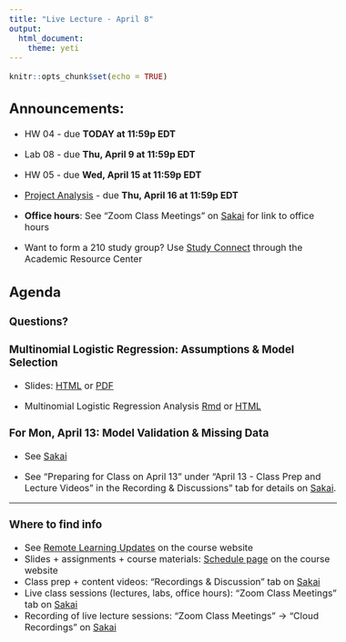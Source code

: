 ```yaml
---
title: "Live Lecture - April 8"
output: 
  html_document: 
    theme: yeti
---
```


```r
knitr::opts_chunk$set(echo = TRUE)
```

<style> 
body, p, li {
  font-size: 16px
}
</style>


## Announcements: 

- HW 04 - due **TODAY at 11:59p EDT**

- Lab 08 - due **Thu, April 9 at 11:59p EDT**

- HW 05 - due **Wed, April 15 at 11:59p EDT**

- [Project Analysis](https://www2.stat.duke.edu/courses/Spring20/sta210.001/project/project.html) - due **Thu, April 16 at 11:59p EDT**

- **Office hours**: See "Zoom Class Meetings" on [Sakai](https://sakai.duke.edu) for link to office hours

- Want to form a 210 study group? Use [Study Connect](https://arc.duke.edu/study-connect) through the Academic Resource Center

## Agenda

### Questions? 

### Multinomial Logistic Regression: Assumptions & Model Selection

- Slides: [HTML](https://www2.stat.duke.edu/courses/Spring20/sta210.001/slides/lec-slides/17-multinom-logistic-pt2.html) or [PDF](https://www2.stat.duke.edu/courses/Spring20/sta210.001/slides/lec-slides/17-multinom-logistic-pt2.pdf)

- Multinomial Logistic Regression Analysis [Rmd](https://www2.stat.duke.edu/courses/Spring20/sta210.001/appex/multinom-logistic-pt2.Rmd) or [HTML](https://www2.stat.duke.edu/courses/Spring20/sta210.001/appex/multinom-logistic-pt2.html)


### For Mon, April 13: Model Validation & Missing Data

- See  [Sakai](https://sakai.duke.edu)

- See "Preparing for Class on April 13" under "April 13 - Class Prep and Lecture Videos" in the Recording & Discussions" tab for details on [Sakai](https://sakai.duke.edu). 


<hr>


### Where to find info
- See [Remote Learning Updates](https://www2.stat.duke.edu/courses/Spring20/sta210.001/covid-19-updates.html) on the course website
- Slides + assignments + course materials: [Schedule page](https://www2.stat.duke.edu/courses/Spring20/sta210.001/schedule.html) on the course website
- Class prep + content videos: "Recordings & Discussion" tab on [Sakai](https://sakai.duke.edu)
- Live class sessions (lectures, labs, office hours): "Zoom Class Meetings" tab on [Sakai](https://sakai.duke.edu)
- Recording of live lecture sessions: "Zoom Class Meetings" -> "Cloud Recordings" on [Sakai](https://sakai.duke.edu)


